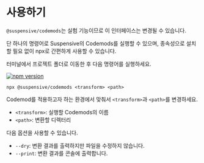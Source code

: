 
# 사용하기

<Callout type='experimental'>

`@suspensive/codemods`는 실험 기능이므로 이 인터페이스는 변경될 수 있습니다.

</Callout>

단 하나의 명령어로 Suspensive의 Codemods를 실행할 수 있으며, 종속성으로 설치할 필요 없이 npx로 간편하게 사용할 수 있습니다.

터미널에서 프로젝트 폴더로 이동한 후 다음 명령어를 실행하세요.

[![npm version](https://img.shields.io/npm/v/@suspensive/codemods?color=000&labelColor=000&logo=npm)](https://www.npmjs.com/package/@suspensive/codemods)

```shell
npx @suspensive/codemods <transform> <path>
```

Codemod를 적용하고자 하는 환경에서 맞춰서 `<transform>`과 `<path>`를 변경하세요.

- `<transform>`: 실행할 Codemods의 이름
- `<path>`: 변환할 디렉터리

다음 옵션을 사용할 수 있습니다.

- `--dry`: 변환 결과를 출력하지만 파일을 수정하지 않습니다.
- `--print`: 변환 결과를 콘솔에 출력합니다.
